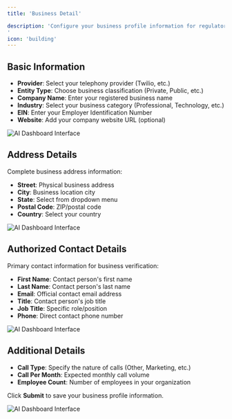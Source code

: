 ```yaml
---
title: 'Business Detail'

description: 'Configure your business profile information for regulatory compliance and company identification.
'
icon: 'building'
---
```

## Basic Information
- **Provider**: Select your telephony provider (Twilio, etc.)
- **Entity Type**: Choose business classification (Private, Public, etc.)
- **Company Name**: Enter your registered business name
- **Industry**: Select your business category (Professional, Technology, etc.)
- **EIN**: Enter your Employer Identification Number
- **Website**: Add your company website URL (optional)

![AI Dashboard Interface](/images/settings/business-detail/image1.png)

## Address Details
Complete business address information:
- **Street**: Physical business address
- **City**: Business location city
- **State**: Select from dropdown menu
- **Postal Code**: ZIP/postal code
- **Country**: Select your country

![AI Dashboard Interface](/images/settings/business-detail/image2.png)

## Authorized Contact Details
Primary contact information for business verification:
- **First Name**: Contact person's first name
- **Last Name**: Contact person's last name
- **Email**: Official contact email address
- **Title**: Contact person's job title
- **Job Title**: Specific role/position
- **Phone**: Direct contact phone number

![AI Dashboard Interface](/images/settings/business-detail/image3.png)

## Additional Details
- **Call Type**: Specify the nature of calls (Other, Marketing, etc.)
- **Call Per Month**: Expected monthly call volume
- **Employee Count**: Number of employees in your organization

Click **Submit** to save your business profile information.

![AI Dashboard Interface](/images/settings/business-detail/image1.png)